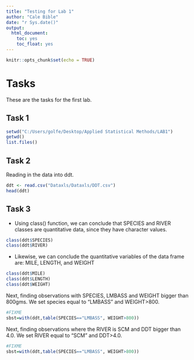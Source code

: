 ```yaml
---
title: "Testing for Lab 1"
author: "Cale Bible"
date: "r Sys.date()"
output: 
  html_document: 
    toc: yes
    toc_float: yes
---
```


```r
knitr::opts_chunk$set(echo = TRUE)
```

# Tasks

These are the tasks for the first lab.

## Task 1

```r
setwd("C:/Users/golfe/Desktop/Applied Statistical Methods/LAB1")
getwd()
list.files()
```
## Task 2

Reading in the data into ddt.
```r
ddt <- read.csv("Dataxls/Dataxls/DDT.csv")
head(ddt)
```

## Task 3
- Using class() function, we can conclude that SPECIES and RIVER classes are quantitative data, since they have character values.
```r
class(ddt$SPECIES)
class(ddt$RIVER)
```
- Likewise, we can conclude the quantitative variables of the data frame are: MILE, LENGTH, and WEIGHT
```r
class(ddt$MILE)
class(ddt$LENGTH)
class(ddt$WEIGHT)
```
Next, finding observations with SPECIES, LMBASS and WEIGHT bigger than 800gms. We set species equal to "LMBASS" and WEIGHT>800.
```r
#FIXME
sbst=with(ddt,table(SPECIES=="LMBASS", WEIGHT>800))
```

Next, finding observations where the RIVER is SCM and DDT bigger than 4.0. We set RIVER equal to "SCM" and DDT>4.0.
```r
#FIXME
sbst=with(ddt,table(SPECIES=="LMBASS", WEIGHT>800))
```